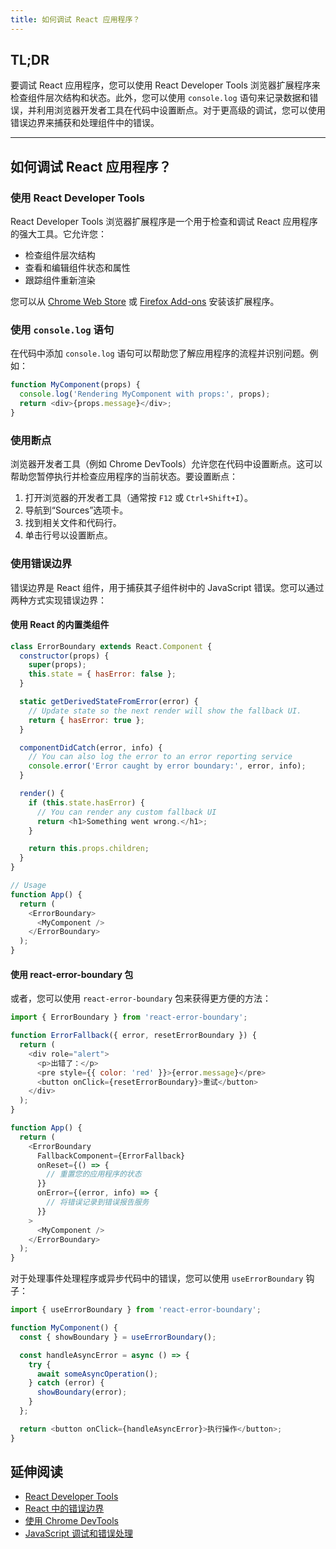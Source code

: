 ```yaml
---
title: 如何调试 React 应用程序？
---
```


## TL;DR

要调试 React 应用程序，您可以使用 React Developer Tools 浏览器扩展程序来检查组件层次结构和状态。此外，您可以使用 `console.log` 语句来记录数据和错误，并利用浏览器开发者工具在代码中设置断点。对于更高级的调试，您可以使用错误边界来捕获和处理组件中的错误。

***

## 如何调试 React 应用程序？

### 使用 React Developer Tools

React Developer Tools 浏览器扩展程序是一个用于检查和调试 React 应用程序的强大工具。它允许您：

* 检查组件层次结构
* 查看和编辑组件状态和属性
* 跟踪组件重新渲染

您可以从 [Chrome Web Store](https://chrome.google.com/webstore/detail/react-developer-tools) 或 [Firefox Add-ons](https://addons.mozilla.org/en-US/firefox/addon/react-devtools/) 安装该扩展程序。

### 使用 `console.log` 语句

在代码中添加 `console.log` 语句可以帮助您了解应用程序的流程并识别问题。例如：

```javascript
function MyComponent(props) {
  console.log('Rendering MyComponent with props:', props);
  return <div>{props.message}</div>;
}
```

### 使用断点

浏览器开发者工具（例如 Chrome DevTools）允许您在代码中设置断点。这可以帮助您暂停执行并检查应用程序的当前状态。要设置断点：

1. 打开浏览器的开发者工具（通常按 `F12` 或 `Ctrl+Shift+I`）。
2. 导航到“Sources”选项卡。
3. 找到相关文件和代码行。
4. 单击行号以设置断点。

### 使用错误边界

错误边界是 React 组件，用于捕获其子组件树中的 JavaScript 错误。您可以通过两种方式实现错误边界：

#### 使用 React 的内置类组件

```javascript
class ErrorBoundary extends React.Component {
  constructor(props) {
    super(props);
    this.state = { hasError: false };
  }

  static getDerivedStateFromError(error) {
    // Update state so the next render will show the fallback UI.
    return { hasError: true };
  }

  componentDidCatch(error, info) {
    // You can also log the error to an error reporting service
    console.error('Error caught by error boundary:', error, info);
  }

  render() {
    if (this.state.hasError) {
      // You can render any custom fallback UI
      return <h1>Something went wrong.</h1>;
    }

    return this.props.children;
  }
}

// Usage
function App() {
  return (
    <ErrorBoundary>
      <MyComponent />
    </ErrorBoundary>
  );
}
```

#### 使用 react-error-boundary 包

或者，您可以使用 `react-error-boundary` 包来获得更方便的方法：

```javascript
import { ErrorBoundary } from 'react-error-boundary';

function ErrorFallback({ error, resetErrorBoundary }) {
  return (
    <div role="alert">
      <p>出错了：</p>
      <pre style={{ color: 'red' }}>{error.message}</pre>
      <button onClick={resetErrorBoundary}>重试</button>
    </div>
  );
}

function App() {
  return (
    <ErrorBoundary
      FallbackComponent={ErrorFallback}
      onReset={() => {
        // 重置您的应用程序的状态
      }}
      onError={(error, info) => {
        // 将错误记录到错误报告服务
      }}
    >
      <MyComponent />
    </ErrorBoundary>
  );
}
```

对于处理事件处理程序或异步代码中的错误，您可以使用 `useErrorBoundary` 钩子：

```javascript
import { useErrorBoundary } from 'react-error-boundary';

function MyComponent() {
  const { showBoundary } = useErrorBoundary();

  const handleAsyncError = async () => {
    try {
      await someAsyncOperation();
    } catch (error) {
      showBoundary(error);
    }
  };

  return <button onClick={handleAsyncError}>执行操作</button>;
}
```

## 延伸阅读

* [React Developer Tools](https://react.dev/learn/react-developer-tools)
* [React 中的错误边界](https://react.dev/reference/react/Component#catching-rendering-errors-with-an-error-boundary)
* [使用 Chrome DevTools](https://developers.google.com/web/tools/chrome-devtools)
* [JavaScript 调试和错误处理](https://developer.mozilla.org/en-US/docs/Learn_web_development/Core/Scripting/Debugging_JavaScript)
